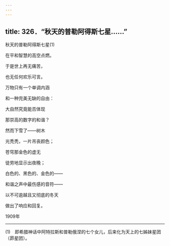 ```yaml
---
---
---
```

title: 326．“秋天的普勒阿得斯七星……”
---




秋天的普勒阿得斯七星(1)

在平和智慧的高空点燃。

于是世上再无痛苦，

也无任何欢乐可言。

万物只有一个单调内涵

和一种完美无缺的自由：

大自然究竟能否体现

那崇高的数字的和谐？

然而下雪了——树木

光秃秃，一片吊丧颜色；

苍穹那金色的虚无

徒劳地显示出夜晚；

白色的、黑色的、金色的——

和谐之声中最伤感的音符——

以不可逾越且又彻底的冬天

做出了响应和回复。

1909年



* * *



(1)　即希腊神话中阿特拉斯和普勒俄涅的七个女儿，后来化为天上的七姊妹星团（昴星团）。